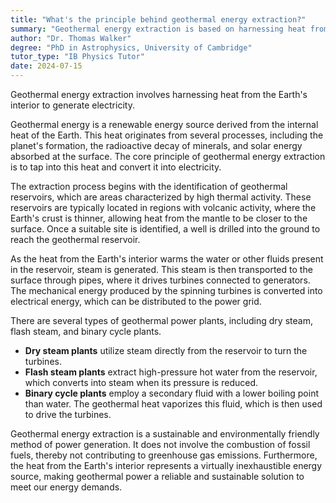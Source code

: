```yaml
---
title: "What's the principle behind geothermal energy extraction?"
summary: "Geothermal energy extraction is based on harnessing heat from the Earth's interior to generate electricity."
author: "Dr. Thomas Walker"
degree: "PhD in Astrophysics, University of Cambridge"
tutor_type: "IB Physics Tutor"
date: 2024-07-15
---
```


Geothermal energy extraction involves harnessing heat from the Earth's interior to generate electricity.

Geothermal energy is a renewable energy source derived from the internal heat of the Earth. This heat originates from several processes, including the planet's formation, the radioactive decay of minerals, and solar energy absorbed at the surface. The core principle of geothermal energy extraction is to tap into this heat and convert it into electricity.

The extraction process begins with the identification of geothermal reservoirs, which are areas characterized by high thermal activity. These reservoirs are typically located in regions with volcanic activity, where the Earth's crust is thinner, allowing heat from the mantle to be closer to the surface. Once a suitable site is identified, a well is drilled into the ground to reach the geothermal reservoir.

As the heat from the Earth's interior warms the water or other fluids present in the reservoir, steam is generated. This steam is then transported to the surface through pipes, where it drives turbines connected to generators. The mechanical energy produced by the spinning turbines is converted into electrical energy, which can be distributed to the power grid.

There are several types of geothermal power plants, including dry steam, flash steam, and binary cycle plants. 

- **Dry steam plants** utilize steam directly from the reservoir to turn the turbines.
- **Flash steam plants** extract high-pressure hot water from the reservoir, which converts into steam when its pressure is reduced.
- **Binary cycle plants** employ a secondary fluid with a lower boiling point than water. The geothermal heat vaporizes this fluid, which is then used to drive the turbines.

Geothermal energy extraction is a sustainable and environmentally friendly method of power generation. It does not involve the combustion of fossil fuels, thereby not contributing to greenhouse gas emissions. Furthermore, the heat from the Earth's interior represents a virtually inexhaustible energy source, making geothermal power a reliable and sustainable solution to meet our energy demands.
    